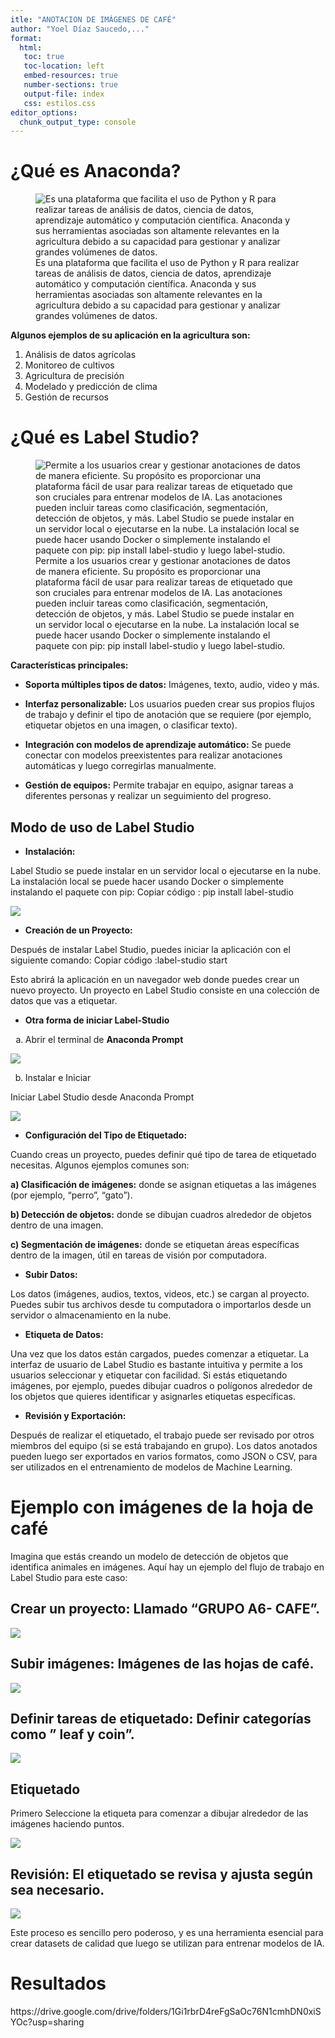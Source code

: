 ```yaml
---
itle: "ANOTACION DE IMÁGENES DE CAFÉ"
author: "Yoel Díaz Saucedo,..."
format:
  html:
   toc: true
   toc-location: left
   embed-resources: true
   number-sections: true
   output-file: index
   css: estilos.css
editor_options: 
  chunk_output_type: console
---
```


# ¿Qué es Anaconda?

![Es una plataforma que facilita el uso de Python y R para realizar tareas de análisis de datos, ciencia de datos, aprendizaje automático y computación científica. Anaconda y sus herramientas asociadas son altamente relevantes en la agricultura debido a su capacidad para gestionar y analizar grandes volúmenes de datos.](Anaconda.jpg)


**Algunos ejemplos de su aplicación en la agricultura son:**

1.	Análisis de datos agrícolas
1.	Monitoreo de cultivos
1.	Agricultura de precisión
1.	Modelado y predicción de clima
1.	Gestión de recursos

# ¿Qué es Label Studio?

![Permite a los usuarios crear y gestionar anotaciones de datos de manera eficiente. Su propósito es proporcionar una plataforma fácil de usar para realizar tareas de etiquetado que son cruciales para entrenar modelos de IA. Las anotaciones pueden incluir tareas como clasificación, segmentación, detección de objetos, y más. Label Studio se puede instalar en un servidor local o ejecutarse en la nube. La instalación local se puede hacer usando Docker o simplemente instalando el paquete con pip: pip install label-studio y luego label-studio.](Label Studio.jpg)

**Características principales:**

- **Soporta múltiples tipos de datos:** Imágenes, texto, audio, video y más.

- **Interfaz personalizable:** Los usuarios pueden crear sus propios flujos de trabajo y definir el tipo de anotación que se requiere (por ejemplo, etiquetar objetos en una imagen, o clasificar texto).

- **Integración con modelos de aprendizaje automático:** Se puede conectar con modelos preexistentes para realizar anotaciones automáticas y luego corregirlas manualmente.

- **Gestión de equipos:** Permite trabajar en equipo, asignar tareas a diferentes personas y realizar un seguimiento del progreso.

## Modo de uso de Label Studio

- **Instalación:**

Label Studio se puede instalar en un servidor local o ejecutarse en la nube. La instalación local se puede hacer usando Docker o simplemente instalando el paquete con pip: Copiar código : pip install label-studio

![](Instalar1.jpeg)

- **Creación de un Proyecto:**

Después de instalar Label Studio, puedes iniciar la aplicación con el siguiente comando: Copiar código :label-studio start

Esto abrirá la aplicación en un navegador web donde puedes crear un nuevo proyecto. Un proyecto en Label Studio consiste en una colección de datos que vas a etiquetar.

 - **Otra forma de iniciar Label-Studio**
 
a) Abrir el terminal de **Anaconda Prompt**

 ![](Anapro.jpg)

b) Instalar e Iniciar 

 Iniciar Label Studio desde Anaconda Prompt
 
 ![](INIC.jpg)

- **Configuración del Tipo de Etiquetado:**

Cuando creas un proyecto, puedes definir qué tipo de tarea de etiquetado necesitas. Algunos ejemplos comunes son:

**a) Clasificación de imágenes:** donde se asignan etiquetas a las imágenes (por ejemplo, "perro", "gato").

**b) Detección de objetos:** donde se dibujan cuadros alrededor de objetos dentro de una imagen.

**c) Segmentación de imágenes:** donde se etiquetan áreas específicas dentro de la imagen, útil en tareas de visión por computadora.

- **Subir Datos:**

Los datos (imágenes, audios, textos, videos, etc.) se cargan al proyecto. Puedes subir tus archivos desde tu computadora o importarlos desde un servidor o almacenamiento en la nube.

- **Etiqueta de Datos:**

Una vez que los datos están cargados, puedes comenzar a etiquetar. La interfaz de usuario de Label Studio es bastante intuitiva y permite a los usuarios seleccionar y etiquetar con facilidad. Si estás etiquetando imágenes, por ejemplo, puedes dibujar cuadros o polígonos alrededor de los objetos que quieres identificar y asignarles etiquetas específicas.

- **Revisión y Exportación:**

Después de realizar el etiquetado, el trabajo puede ser revisado por otros miembros del equipo (si se está trabajando en grupo). Los datos anotados pueden luego ser exportados en varios formatos, como JSON o CSV, para ser utilizados en el entrenamiento de modelos de Machine Learning.

# Ejemplo con imágenes de la hoja de café

Imagina que estás creando un modelo de detección de objetos que identifica animales en imágenes. Aquí hay un ejemplo del flujo de trabajo en Label Studio para este caso:

## Crear un proyecto: Llamado **"GRUPO A6- CAFE".**

![](crear.jpg)

## Subir imágenes: Imágenes de las hojas de café.

![](subir.jpg)

## Definir tareas de etiquetado: Definir categorías como " leaf y coin".

![](etiquetas.jpeg)

## Etiquetado

Primero Seleccione la etiqueta para comenzar a dibujar alrededor de las imágenes haciendo puntos.

![](etic1.jpeg)

## Revisión: El etiquetado se revisa y ajusta según sea necesario.

![](revi.jpeg)

Este proceso es sencillo pero poderoso, y es una herramienta esencial para crear datasets de calidad que luego se utilizan para entrenar modelos de IA.

# Resultados

https://drive.google.com/drive/folders/1Gi1rbrD4reFgSaOc76N1cmhDN0xiSYOc?usp=sharing





